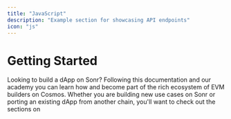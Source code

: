 ```yaml
---
title: "JavaScript"
description: "Example section for showcasing API endpoints"
icon: "js"
---
```


# Getting Started

Looking to build a dApp on Sonr? Following this documentation and our academy
you can learn how and become part of the rich ecosystem of EVM builders on
Cosmos. Whether you are building new use cases on Sonr or porting an existing
dApp from another chain, you'll want to check out the sections on
